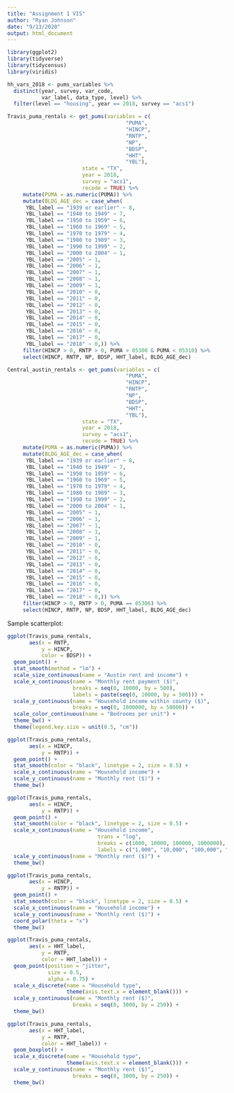 ```yaml
---
title: "Assignment 1 VIS"
author: "Ryan Johnson"
date: "9/13/2020"
output: html_document
---
```


```r
library(ggplot2)
library(tidyverse)
library(tidycensus)
library(viridis)
```

```r
hh_vars_2018 <- pums_variables %>%
  distinct(year, survey, var_code, 
           var_label, data_type, level) %>%
  filter(level == "housing", year == 2018, survey == "acs1")
```


```r
Travis_puma_rentals <- get_pums(variables = c(
                                      "PUMA", 
                                      "HINCP", 
                                      "RNTP", 
                                      "NP", 
                                      "BDSP",
                                      "HHT",
                                      "YBL"),
                        state = "TX",
                        year = 2018, 
                        survey = "acs1",
                        recode = TRUE) %>%
     mutate(PUMA = as.numeric(PUMA)) %>%
     mutate(BLDG_AGE_dec = case_when(
      YBL_label == "1939 or earlier" ~ 8,
      YBL_label == "1940 to 1949" ~ 7,
      YBL_label == "1950 to 1959" ~ 6,
      YBL_label == "1960 to 1969" ~ 5,
      YBL_label == "1970 to 1979" ~ 4,
      YBL_label == "1980 to 1989" ~ 3,
      YBL_label == "1990 to 1999" ~ 2,
      YBL_label == "2000 to 2004" ~ 1,
      YBL_label == "2005" ~ 1,
      YBL_label == "2006" ~ 1,
      YBL_label == "2007" ~ 1,
      YBL_label == "2008" ~ 1,
      YBL_label == "2009" ~ 1,
      YBL_label == "2010" ~ 0,
      YBL_label == "2011" ~ 0,
      YBL_label == "2012" ~ 0,
      YBL_label == "2013" ~ 0,
      YBL_label == "2014" ~ 0,
      YBL_label == "2015" ~ 0,
      YBL_label == "2016" ~ 0,
      YBL_label == "2017" ~ 0,
      YBL_label == "2018" ~ 0,)) %>% 
     filter(HINCP > 0, RNTP > 0, PUMA > 05300 & PUMA < 05310) %>%
     select(HINCP, RNTP, NP, BDSP, HHT_label, BLDG_AGE_dec)

```
```r
Central_austin_rentals <- get_pums(variables = c(
                                      "PUMA", 
                                      "HINCP", 
                                      "RNTP", 
                                      "NP", 
                                      "BDSP",
                                      "HHT",
                                      "YBL"),
                        state = "TX",
                        year = 2018, 
                        survey = "acs1",
                        recode = TRUE) %>%
     mutate(PUMA = as.numeric(PUMA)) %>%
     mutate(BLDG_AGE_dec = case_when(
      YBL_label == "1939 or earlier" ~ 8,
      YBL_label == "1940 to 1949" ~ 7,
      YBL_label == "1950 to 1959" ~ 6,
      YBL_label == "1960 to 1969" ~ 5,
      YBL_label == "1970 to 1979" ~ 4,
      YBL_label == "1980 to 1989" ~ 3,
      YBL_label == "1990 to 1999" ~ 2,
      YBL_label == "2000 to 2004" ~ 1,
      YBL_label == "2005" ~ 1,
      YBL_label == "2006" ~ 1,
      YBL_label == "2007" ~ 1,
      YBL_label == "2008" ~ 1,
      YBL_label == "2009" ~ 1,
      YBL_label == "2010" ~ 0,
      YBL_label == "2011" ~ 0,
      YBL_label == "2012" ~ 0,
      YBL_label == "2013" ~ 0,
      YBL_label == "2014" ~ 0,
      YBL_label == "2015" ~ 0,
      YBL_label == "2016" ~ 0,
      YBL_label == "2017" ~ 0,
      YBL_label == "2018" ~ 0,)) %>% 
     filter(HINCP > 0, RNTP > 0, PUMA == 05306) %>%
     select(HINCP, RNTP, NP, BDSP, HHT_label, BLDG_AGE_dec)

```

Sample scatterplot:

```r
ggplot(Travis_puma_rentals, 
       aes(x = RNTP,
           y = HINCP,
           color = BDSP)) +
  geom_point() +
  stat_smooth(method = "lm") +
  scale_size_continuous(name = "Austin rent and income") +
  scale_x_continuous(name = "Monthly rent payment ($)",
                     breaks = seq(0, 10000, by = 500),
                     labels = paste(seq(0, 10000, by = 500))) +
  scale_y_continuous(name = "Household income within county ($)",
                     breaks = seq(0, 1000000, by = 50000)) +
  scale_color_continuous(name = "Bedrooms per unit") +
  theme_bw() +
  theme(legend.key.size = unit(0.5, "cm"))
```
```r
ggplot(Travis_puma_rentals, 
       aes(x = HINCP,
           y = RNTP)) +
  geom_point() +
  stat_smooth(color = "black", linetype = 2, size = 0.5) +
  scale_x_continuous(name = "Household income") +
  scale_y_continuous(name = "Monthly rent ($)") +
  theme_bw() 
```

```r
ggplot(Travis_puma_rentals, 
       aes(x = HINCP,
           y = RNTP)) +
  geom_point() +
  stat_smooth(color = "black", linetype = 2, size = 0.5) +
  scale_x_continuous(name = "Household income",
                             trans = "log",
                             breaks = c(1000, 10000, 100000, 1000000),
                             labels = c("1,000", "10,000", "100,000", "1,000,000")) +
  scale_y_continuous(name = "Monthly rent ($)") +
  theme_bw() 
```

```r
ggplot(Travis_puma_rentals, 
       aes(x = HINCP,
           y = RNTP)) +
  geom_point() +
  stat_smooth(color = "black", linetype = 2, size = 0.5) +
  scale_x_continuous(name = "Household income") +
  scale_y_continuous(name = "Monthly rent ($)") +
  coord_polar(theta = "x")
  theme_bw() 
```

```r
ggplot(Travis_puma_rentals,
       aes(x = HHT_label,
           y = RNTP,
           color = HHT_label)) +
  geom_point(position = "jitter",
             size = 0.5,
             alpha = 0.75) +
  scale_x_discrete(name = "Household type", 
                   theme(axis.text.x = element_blank())) +
  scale_y_continuous(name = "Monthly rent ($)",
                     breaks = seq(0, 3000, by = 250)) +
  theme_bw()
```
```r
ggplot(Travis_puma_rentals,
       aes(x = HHT_label,
           y = RNTP,
           color = HHT_label)) +
  geom_boxplot() +
  scale_x_discrete(name = "Household type", 
                   theme(axis.text.x = element_blank())) +
  scale_y_continuous(name = "Monthly rent ($)",
                     breaks = seq(0, 3000, by = 250)) +
  theme_bw()
```
